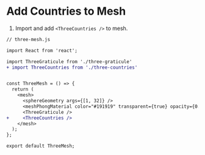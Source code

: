 

<Meta title="Tutorial/7. Add countries to mesh" />

# Add Countries to Mesh

1. Import and add `<ThreeCountries />` to mesh.

```diff
// three-mesh.js

import React from 'react';

import ThreeGraticule from './three-graticule'
+ import ThreeCountries from './three-countries'


const ThreeMesh = () => {
  return (
    <mesh>
      <sphereGeometry args={[1, 32]} />
      <meshPhongMaterial color="#191919" transparent={true} opacity={0.8} />
      <ThreeGraticule />
+     <ThreeCountries />
    </mesh>
  );
};

export default ThreeMesh;
```

<SceneWrapper>
  <Canvas
    camera={{
      fov: 75,
      position: [0, 0, 2.1]
    }}
    style={{
      cursor: 'move'
    }}
  >
    <OrbitControls enableRotate={true} enableZoom={false} enablePan={false} />
    <ambientLight intensity={1.3} />
    <pointLight position={[-10, -10, -10]} intensity={0.4} />
    <mesh>
      <sphereGeometry args={[1, 32]} />
      <meshPhongMaterial color="#191919" transparent={true} opacity={0.8} />
    </mesh>
    <ThreeGraticule />
    <ThreeCountries />
  </Canvas>
</SceneWrapper>
